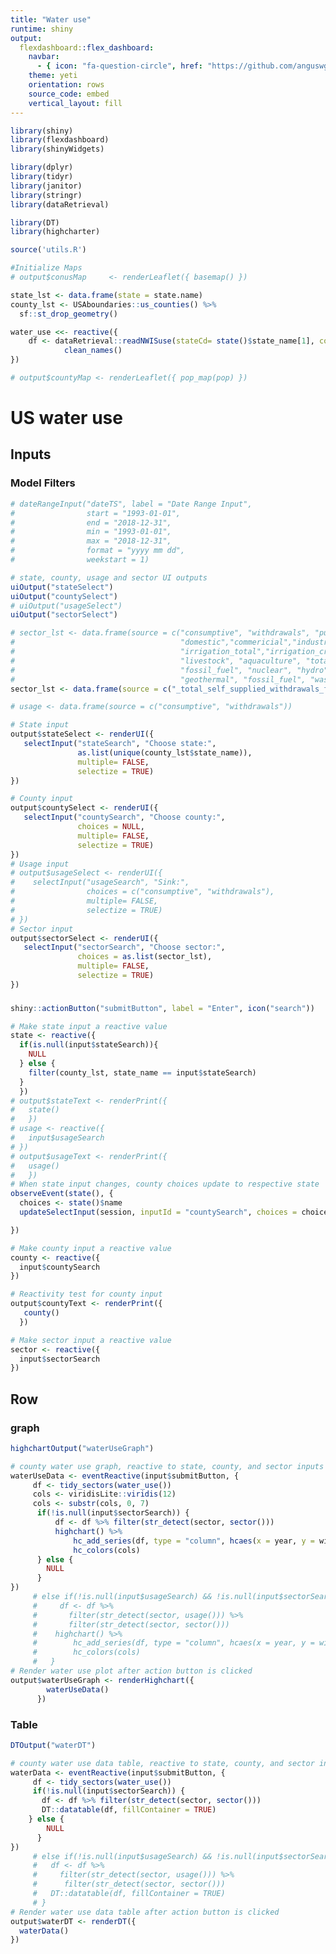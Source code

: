 ```yaml
---
title: "Water use"
runtime: shiny
output: 
  flexdashboard::flex_dashboard:
    navbar:
      - { icon: "fa-question-circle", href: "https://github.com/anguswg-ucsb/water_use", align: right }
    theme: yeti
    orientation: rows
    source_code: embed
    vertical_layout: fill
---
```



```r
library(shiny)
library(flexdashboard)
library(shinyWidgets)

library(dplyr)
library(tidyr)
library(janitor)
library(stringr)
library(dataRetrieval)

library(DT)
library(highcharter)

source('utils.R')
```


```r
#Initialize Maps 
# output$conusMap     <- renderLeaflet({ basemap() })

state_lst <- data.frame(state = state.name)
county_lst <- USAboundaries::us_counties() %>% 
  sf::st_drop_geometry()

water_use <<- reactive({
    df <- dataRetrieval::readNWISuse(stateCd= state()$state_name[1], countyCd = county()) %>%
            clean_names()
})

# output$countyMap <- renderLeaflet({ pop_map(pop) })

```

US water use {data-icon="fa-tint"}
=====================================

Inputs {.sidebar}
-------------------------------------

### Model Filters
```r
# dateRangeInput("dateTS", label = "Date Range Input",
#                start = "1993-01-01",
#                end = "2018-12-31",
#                min = "1993-01-01",
#                max = "2018-12-31",
#                format = "yyyy mm dd",
#                weekstart = 1)

# state, county, usage and sector UI outputs
uiOutput("stateSelect")
uiOutput("countySelect")
# uiOutput("usageSelect")
uiOutput("sectorSelect")


```

```r
# sector_lst <- data.frame(source = c("consumptive", "withdrawals", "public",
#                                     "domestic","commericial","industrial", "mining",
#                                     "irrigation_total","irrigation_crop", "irrigation_golf",
#                                     "livestock", "aquaculture", "total_thermoelectric",
#                                     "fossil_fuel", "nuclear", "hydro",
#                                     "geothermal", "fossil_fuel", "wastewater"))
sector_lst <- data.frame(source = c("_total_self_supplied_withdrawals_fresh_", "surface_water_withdrawals_fresh", "groundwater_withdrawals_fresh"))

# usage <- data.frame(source = c("consumptive", "withdrawals"))

# State input 
output$stateSelect <- renderUI({
   selectInput("stateSearch", "Choose state:",
               as.list(unique(county_lst$state_name)),
               multiple= FALSE,
               selectize = TRUE)
})

# County input
output$countySelect <- renderUI({
   selectInput("countySearch", "Choose county:",
               choices = NULL,
               multiple= FALSE,
               selectize = TRUE)
})
# Usage input
# output$usageSelect <- renderUI({
#    selectInput("usageSearch", "Sink:",
#                choices = c("consumptive", "withdrawals"),
#                multiple= FALSE,
#                selectize = TRUE)
# })
# Sector input
output$sectorSelect <- renderUI({
   selectInput("sectorSearch", "Choose sector:",
               choices = as.list(sector_lst),
               multiple= FALSE,
               selectize = TRUE)
})

```

### 
```r
shiny::actionButton("submitButton", label = "Enter", icon("search"))
```


```r
# Make state input a reactive value
state <- reactive({
  if(is.null(input$stateSearch)){
    NULL
  } else {
    filter(county_lst, state_name == input$stateSearch)
  }
  })
# output$stateText <- renderPrint({
#   state()
#   })
# usage <- reactive({
#   input$usageSearch
# })
# output$usageText <- renderPrint({
#   usage()
#   })
# When state input changes, county choices update to respective state
observeEvent(state(), {
  choices <- state()$name
  updateSelectInput(session, inputId = "countySearch", choices = choices)

})

# Make county input a reactive value
county <- reactive({
  input$countySearch
})

# Reactivity test for county input
output$countyText <- renderPrint({
   county()
  })

# Make sector input a reactive value
sector <- reactive({
  input$sectorSearch
})
```



Row {.tabset}
----------------------------------------------
### graph
```r
highchartOutput("waterUseGraph")
```

```r
# county water use graph, reactive to state, county, and sector inputs
waterUseData <- eventReactive(input$submitButton, {
     df <- tidy_sectors(water_use())
     cols <- viridisLite::viridis(12)
     cols <- substr(cols, 0, 7)
      if(!is.null(input$sectorSearch)) {
          df <- df %>% filter(str_detect(sector, sector()))
          highchart() %>%
              hc_add_series(df, type = "column", hcaes(x = year, y = withdrawals, group = "sector")) %>%
              hc_colors(cols)
      } else {
        NULL
      }
})
     # else if(!is.null(input$usageSearch) && !is.null(input$sectorSearch)) {
     #     df <- df %>% 
     #       filter(str_detect(sector, usage())) %>% 
     #       filter(str_detect(sector, sector()))
     #    highchart() %>%
     #        hc_add_series(df, type = "column", hcaes(x = year, y = withdrawals, group = "sector")) %>%
     #        hc_colors(cols)
     #   }
# Render water use plot after action button is clicked
output$waterUseGraph <- renderHighchart({
        waterUseData()
      })
```

### Table
```r
DTOutput("waterDT")
```

``` r
# county water use data table, reactive to state, county, and sector inputs
waterData <- eventReactive(input$submitButton, {
     df <- tidy_sectors(water_use())
     if(!is.null(input$sectorSearch)) {
       df <- df %>% filter(str_detect(sector, sector()))
       DT::datatable(df, fillContainer = TRUE)
    } else {
        NULL
      }
}) 
     # else if(!is.null(input$usageSearch) && !is.null(input$sectorSearch)) {
     #   df <- df %>%
     #     filter(str_detect(sector, usage())) %>%
     #      filter(str_detect(sector, sector()))
     #   DT::datatable(df, fillContainer = TRUE)
     # }
# Render water use data table after action button is clicked
output$waterDT <- renderDT({
  waterData()
})

```






